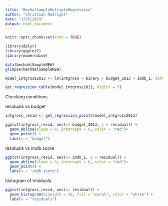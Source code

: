 ```yaml
---
title: "BechelSampleMultipleRegression"
author: "Christian Madrigal"
date: "12/6/2019"
output: html_document
---
```


```r
knitr::opts_chunk$set(echo = TRUE)
```

```r
library(dplyr)
library(ggplot2)
library(moderndive)
```

```r
data(bechdelSampleNEW)
glimpse(bechdelSampleNEW)
```

```r
model_intgross2013 <- lm(intgross ~ binary + budget_2013 + imdb_1, data = bechdelSampleNEW)

get_regression_table(model_intgross2013, digits = 5) 
```

Checking conditions

residuals vs budget


```r
intgross_resid <- get_regression_points(model_intgross2013)
```

```r
ggplot(intgross_resid, aes(x= budget_2013, y = residual)) + 
  geom_abline(slope = 0, intercept = 0, color = "red")+ 
  geom_point() + 
  labs(x = "budget")
```


residuals vs imdb score

```r
ggplot(intgross_resid, aes(x= imdb_1, y = residual)) + 
  geom_abline(slope = 0, intercept = 0, color = "red")+ 
  geom_point() + 
  labs(x = "imdb score")
```

histogram of residuals

```r
ggplot(intgross_resid, aes(x= residual)) + 
  geom_histogram(binwidth = 30, fill = "coral", color = "white") + 
  labs(x = "residuals")
```

